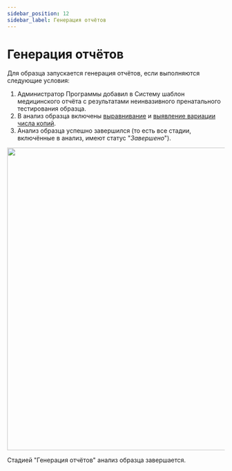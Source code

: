 ```yaml
---
sidebar_position: 12
sidebar_label: Генерация отчётов
---
```


# Генерация отчётов

Для образца запускается генерация отчётов, если выполняются следующие условия:
1. Администратор Программы добавил в Систему шаблон медицинского отчёта с результатами неинвазивного
пренатального тестирования образца.
2. В анализ образца включены [выравнивание](/settings/settings/alignment-settings)
и [выявление вариации числа копий](/settings/settings/cnv-discovery-settings).
3. Анализ образца успешно завершился (то есть все стадии, включённые в анализ, имеют статус "*Завершено*").

<p align="center">
<img src={require('/img/rus/report_generation_fq.png').default} width="700"/>
</p>

Стадией "Генерация отчётов" анализ образца завершается.
